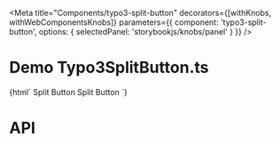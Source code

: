 
<Meta
  title="Components/typo3-split-button"
  decorators={[withKnobs, withWebComponentsKnobs]}
  parameters={{ component: 'typo3-split-button', options: { selectedPanel: 'storybookjs/knobs/panel' } }}
  />

# Demo Typo3SplitButton.ts

<Preview>
    <Story name="Split Button" height="220px">
    {html`
      <typo3-split-button>
        Split Button
      </typo3-split-button>
      <typo3-split-button left>
        Split Button
      </typo3-split-button>
    `}
    </Story>
</Preview>

# API

<Props of="typo3-split-button" />
